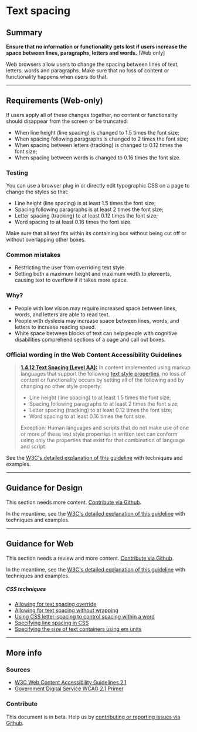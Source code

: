 
# Text spacing

## Summary

**Ensure that no information or functionality gets lost if users increase the space between lines, paragraphs, letters and words.** [Web only]

Web browsers allow users to change the spacing between lines of text, letters, words and paragraphs. Make sure that no loss of content or functionality happens when users do that.

---

## Requirements (Web-only)

If users apply all of these changes together, no content or functionality should disappear from the screen or be truncated:

- When line height (line spacing) is changed to 1.5 times the font size;
- When spacing following paragraphs is changed to 2 times the font size;
- When spacing between letters (tracking) is changed to 0.12 times the font size;
- When spacing between words is changed to 0.16 times the font size.

### Testing

You can use a browser plug in or directly edit typographic CSS on a page to change the styles so that:

- Line height (line spacing) is at least 1.5 times the font size;
- Spacing following paragraphs is at least 2 times the font size;
- Letter spacing (tracking) to at least 0.12 times the font size;
- Word spacing to at least 0.16 times the font size.

Make sure that all text fits within its containing box without being cut off or without overlapping other boxes.

### Common mistakes

- Restricting the user from overriding text style.
- Setting both a maximum height and maximum width to elements, causing text to overflow if it takes more space.

### Why?

- People with low vision may require increased space between lines, words, and letters are able to read text.
- People with dyslexia may increase space between lines, words, and letters to increase reading speed.
- White space between blocks of text can help people with cognitive disabilities comprehend sections of a page and call out boxes.

### Official wording in the Web Content Accessibility Guidelines

> [**1.4.12 Text Spacing (Level AA):**](https://www.w3.org/WAI/WCAG21/Understanding/text-spacing.html) In content implemented using markup languages that support the following [text style properties](https://www.w3.org/WAI/WCAG21/Understanding/text-spacing.html#dfn-text), no loss of content or functionality occurs by setting all of the following and by changing no other style property:
>
> - Line height (line spacing) to at least 1.5 times the font size;
> - Spacing following paragraphs to at least 2 times the font size;
> - Letter spacing (tracking) to at least 0.12 times the font size;
> - Word spacing to at least 0.16 times the font size.
>
> Exception: Human languages and scripts that do not make use of one or more of these text style properties in written text can conform using only the properties that exist for that combination of language and script.

See the [W3C's detailed explanation of this guideline](LINK) with techniques and examples.

---

## Guidance for Design

This section needs more content. [Contribute via Github](https://github.com/web-accessibility-io/web-accessibility.io).

In the meantime, see the [W3C's detailed explanation of this guideline](https://www.w3.org/WAI/WCAG21/Understanding/text-spacing.html) with techniques and examples.

---

## Guidance for Web

This section needs a review and more content. [Contribute via Github](https://github.com/web-accessibility-io/web-accessibility.io).

In the meantime, see the [W3C's detailed explanation of this guideline](https://www.w3.org/WAI/WCAG21/Understanding/text-spacing.html) with techniques and examples.

##### CSS techniques

- [Allowing for text spacing override](https://www.w3.org/WAI/WCAG21/Techniques/css/C36)
- [Allowing for text spacing without wrapping](https://www.w3.org/WAI/WCAG21/Techniques/css/C35)
- [Using CSS letter-spacing to control spacing within a word](https://www.w3.org/WAI/WCAG21/Techniques/css/C8)
- [Specifying line spacing in CSS](https://www.w3.org/WAI/WCAG21/Techniques/css/C21)
- [Specifying the size of text containers using em units](https://www.w3.org/WAI/WCAG21/Techniques/css/C28)

---

## More info

### Sources

- [W3C Web Content Accessibility Guidelines 2.1](https://www.w3.org/TR/WCAG21/)
- [Government Digital Service WCAG 2.1 Primer](https://alphagov.github.io/wcag-primer/)

### Contribute

This document is in beta. Help us by [contributing or reporting issues via Github](https://github.com/web-accessibility-io/web-accessibility.io).
